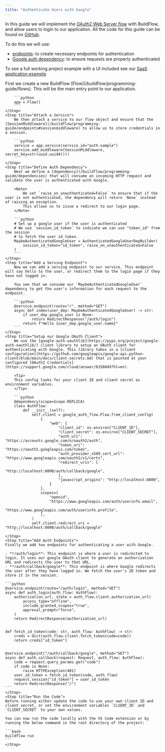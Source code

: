 ```yaml
---
title: "Authenticate Users with Google"
---
```


In this guide we will implement the [OAuth2 Web Server flow](https://developers.google.com/identity/protocols/oauth2#webserver) with BuildFlow, and allow users to login to our application.
All the code for this guide can be found on [GitHub](https://github.com/launchflow/buildflow-samples/tree/main/google-auth).

To do this we will use:

- [endpoints](/buildflow/programming-guide/endpoints): to create necessary endpoints for authentication
- [Google auth dependency](/buildflow/dependencies/auth#authenticated-google-user): to ensure requests are properly authenticated

To see a full working project example with a UI included see our [SaaS application example](/buildflow/examples/saas).


<Steps>
    <Step title="Initialize Flow">
        First we create a new BuildFlow [Flow](/buildflow/programming-guide/flows). This will be the main entry point to our application.

        ```python
        app = Flow()
        ```
    </Step>
    <Step title="Attach a Service">
        We then attach a service to our flow object and ensure that the [SessionMiddleware](/buildflow/programming-guide/endpoints#sessionmiddleware) to allow us to store credentials in a session.

        ```python
        service = app.service(service_id="auth-sample")
        service.add_middleware(SessionMiddleware, secret_key=str(uuid.uuid4()))
        ```
    </Step>
    <Step title="Define Auth Dependency">
        Next we define a [dependency](/buildflow/programming-guide/dependencies) that will consume an incoming HTTP request and validate the user is authenticated with Google.

        <Note>
            We set `raise_on_unauthenticated=False` to ensure that if the user is not authenticated, the dependency will return `None` instead of raising an exception.
            This allows us to issue a redirect to our login page.
        </Note>

        ```python
        # Set up a google user if the user is authenticated
        # We use `session_id_token` to indicate we can use "token_id" from the session
        # to fetch the user id token.
        MaybeAuthenticatedGoogleUser = AuthenticatedGoogleUserDepBuilder(
            session_id_token="id_token", raise_on_unauthenticated=False
        )
        ```
    </Step>
    <Step title="Add a Serving Endpoint">
        Now we can add a serving endpoint to our service. This endpoint will say hello to the user, or redirect them to the login page if they have not logged in.

        You see that we consume our `MaybeAuthenticatedGoogleUser` dependency to get the user's information for each request to the endpoint.

        ```python
        @service.endpoint(route="/", method="GET")
        async def index(user_dep: MaybeAuthenticatedGoogleUser) -> str:
            if user_dep.google_user is None:
                return RedirectResponse("/auth/login")
            return f"Hello {user_dep.google_user.name}"
        ```
    </Step>
    <Step title="Setup our Google OAuth Client">
        We use the [google-auth-oauthlib](https://pypi.org/project/google-auth-oauthlib/) client library to setup an OAuth client for authenticating with Google. This library takes in a [client configuration](https://github.com/googleapis/google-api-python-client/blob/main/docs/client-secrets.md) that is pointed at your configured [OAuth2 Credentials](https://support.google.com/cloud/answer/6158849?hl=en).

        <Tip>
        This config looks for your client ID and client secret as environment variables.
        </Tip>

        ```python
        @dependency(scope=Scope.REPLICA)
        class AuthFlow:
            def __init__(self):
                self.client = google_auth_flow.Flow.from_client_config(
                    {
                        "web": {
                            "client_id": os.environ["CLIENT_ID"],
                            "client_secret": os.environ["CLIENT_SECRET"],
                            "auth_uri": "https://accounts.google.com/o/oauth2/auth",
                            "token_uri": "https://oauth2.googleapis.com/token",
                            "auth_provider_x509_cert_url": "https://www.googleapis.com/oauth2/v1/certs",
                            "redirect_uris": [
                                "http://localhost:8000/auth/callback/google",
                            ],
                            "javascript_origins": "http://localhost:8000",
                        }
                    },
                    scopes=[
                        "openid",
                        "https://www.googleapis.com/auth/userinfo.email",
                        "https://www.googleapis.com/auth/userinfo.profile",
                    ],
                )
                self.client.redirect_uri = "http://localhost:8000/auth/callback/google"
        ```
    </Step>
    <Step title="Add Auth Endpoints">
    Finally we add two endpoints for authenticating a user with Google.

    - **/auth/login**: This endpoint is where a user is redirected to login. It uses our google OAuth client to generate an authorization URL and redirects the user to that URL.
    - **/auth/callback/google**: This endpoint is where Google redirects the user after they have logged in. We fetch the user's ID token and store it in the session.

    ```python
    @service.endpoint(route="/auth/login", method="GET")
    async def auth_login(auth_flow: AuthFlow):
        authorization_url, state = auth_flow.client.authorization_url(
            access_type="offline",
            include_granted_scopes="true",
            approval_prompt="force",
        )
        return RedirectResponse(authorization_url)


    def fetch_id_token(code: str, auth_flow: AuthFlow) -> str:
        creds = dict(auth_flow.client.fetch_token(code=code))
        return creds["id_token"]


    @service.endpoint("/auth/callback/google", method="GET")
    async def auth_callback(request: Request, auth_flow: AuthFlow):
        code = request.query_params.get("code")
        if code is None:
            raise HTTPException(401)
        user_id_token = fetch_id_token(code, auth_flow)
        request.session["id_token"] = user_id_token
        return RedirectResponse("/")
    ```
    </Step>
    <Step title="Run the Code">
    Before running either update the code to use your own client ID and client secret, or set the environment variables `CLIENT_ID` and `CLIENT_SECRET` to your own values.

    You can now run the code locally with the VS Code extension or by running the below command in the root directory of the project:

    ```bash
    buildflow run
    ```
    </Step>
</Steps>
